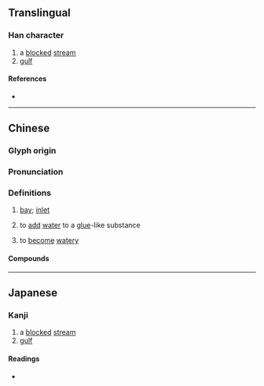 {{character info}}
==Translingual==

===Han character===
{{Han char|rn=85|rad=水|as=13|sn=16|four=37152|canj=ENBQ|ids=⿰氵解}}

# a [[blocked]] [[stream]]
# [[gulf]]

====References====
* {{Han ref|kx=0652.470|dkj=18387|dj=1063.020|hdz=31762.030|uh=6FA5|ud=28581|bh=E9F7|bd=59895}}

----

==Chinese==
{{zh-forms}}

===Glyph origin===
{{Han etym}}

===Pronunciation===
{{zh-pron
|m=xiè
|c=haai5
|mn=hāi
|mc=y
|oc=y
|cat=n
}}

===Definitions===
{{zh-hanzi}}

# [[bay]]; [[inlet]]
# {{lb|zh|dialect}} to [[add]] [[water]] to a [[glue]]-like substance
# {{lb|zh|dialect|of such a substance}} to [[become]] [[watery]]

====Compounds====
{{zh-der|澥谷|渤澥|渤澥桑田}}

----

==Japanese==

===Kanji===
{{ja-kanji|grade=|rs=水13}}

# a [[blocked]] [[stream]]
# [[gulf]]

====Readings====
* {{ja-readings|on=[[かい]] (kai), [[げ]] (ge)|kun=}}